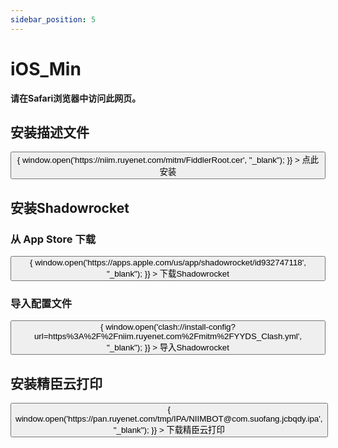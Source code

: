 ```yaml
---
sidebar_position: 5
---
```


#  iOS_Min

**请在Safari浏览器中访问此网页。**

## 安装描述文件

<div>
  <button
    className="button button--primary button--lg"
    onClick={() => {
      window.open('https://niim.ruyenet.com/mitm/FiddlerRoot.cer', "_blank");
    }}
  >
    <Translate>点此安装</Translate>
  </button>
  <br />
</div>


## 安装Shadowrocket

### 从 App Store 下载

<div>
  <button
    className="button button--primary button--lg"
    onClick={() => {
      window.open('https://apps.apple.com/us/app/shadowrocket/id932747118', "_blank");
    }}
  >
    <Translate>下载Shadowrocket</Translate>
  </button>
  <br />
</div>




### 导入配置文件

<div>
  <button
    className="button button--primary button--lg"
    onClick={() => {
      window.open('clash://install-config?url=https%3A%2F%2Fniim.ruyenet.com%2Fmitm%2FYYDS_Clash.yml', "_blank");
    }}
  >
    <Translate>导入Shadowrocket</Translate>
  </button>
  <br />
</div>


## 安装精臣云打印



<div>
  <button
    className="button button--primary button--lg"
    onClick={() => {
      window.open('https://pan.ruyenet.com/tmp/IPA/NIIMBOT@com.suofang.jcbqdy.ipa', "_blank");
    }}
  >
    <Translate>下载精臣云打印</Translate>
  </button>
  <br />
</div>
